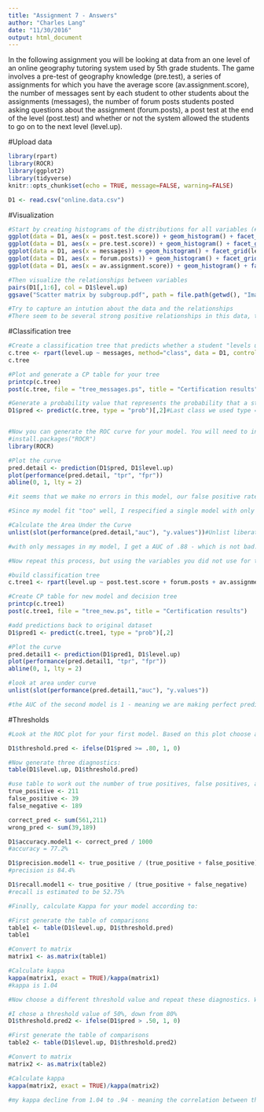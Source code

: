 ```yaml
---
title: "Assignment 7 - Answers"
author: "Charles Lang"
date: "11/30/2016"
output: html_document
---
```


In the following assignment you will be looking at data from an one level of an online geography tutoring system used by 5th grade students. The game involves a pre-test of geography knowledge (pre.test), a series of assignments for which you have the average score (av.assignment.score),  the number of messages sent by each student to other students about the assignments (messages), the number of forum posts students posted asking questions about the assignment (forum.posts), a post test at the end of the level (post.test) and whether or not the system allowed the students to go on to the next level (level.up).  

#Upload data
```r

library(rpart)
library(ROCR)
library(ggplot2)
library(tidyverse)
knitr::opts_chunk$set(echo = TRUE, message=FALSE, warning=FALSE)

D1 <- read.csv("online.data.csv")

```

#Visualization 
```r
#Start by creating histograms of the distributions for all variables (#HINT: look up "facet" in the ggplot documentation)
ggplot(data = D1, aes(x = post.test.score)) + geom_histogram() + facet_grid(level.up ~.)
ggplot(data = D1, aes(x = pre.test.score)) + geom_histogram() + facet_grid(level.up ~.)
ggplot(data = D1, aes(x = messages)) + geom_histogram() + facet_grid(level.up ~.)
ggplot(data = D1, aes(x = forum.posts)) + geom_histogram() + facet_grid(level.up ~.)
ggplot(data = D1, aes(x = av.assignment.score)) + geom_histogram() + facet_grid(level.up ~.)

#Then visualize the relationships between variables
pairs(D1[,1:6], col = D1$level.up)
ggsave("Scatter matrix by subgroup.pdf", path = file.path(getwd(), "Images"))

#Try to capture an intution about the data and the relationships
#There seem to be several strong positive relationships in this data, there also seems to be two clusters of data based on level.up

```
#Classification tree

```r
#Create a classification tree that predicts whether a student "levels up" in the online course using three variables of your choice (As we did last time, set all controls to their minimums)
c.tree <- rpart(level.up ~ messages, method="class", data = D1, control = rpart.control(minsplit = 10, cp = .001))
c.tree

#Plot and generate a CP table for your tree 
printcp(c.tree)
post(c.tree, file = "tree_messages.ps", title = "Certification results") #plot

#Generate a probability value that represents the probability that a student levels up based your classification tree 
D1$pred <- predict(c.tree, type = "prob")[,2]#Last class we used type = "class" which predicted the classification for us, this time we are using type = "prob" to see the probability that our classififcation is based on.


#Now you can generate the ROC curve for your model. You will need to install the package ROCR to do this.
#install.packages("ROCR")
library(ROCR)

#Plot the curve
pred.detail <- prediction(D1$pred, D1$level.up) 
plot(performance(pred.detail, "tpr", "fpr"))
abline(0, 1, lty = 2)

#it seems that we make no errors in this model, our false positive rate is 0, and our true positive rate is 1. This could be because we are generating predictions on the same dataset we used to build the model, thus we may have overfit the model.

#Since my model fit "too" well, I respecified a single model with only messages

#Calculate the Area Under the Curve
unlist(slot(performance(pred.detail,"auc"), "y.values"))#Unlist liberates the AUC value from the "performance" object created by ROCR

#with only messages in my model, I get a AUC of .88 - which is not bad. I am feeling that this model has decent predictive power.

#Now repeat this process, but using the variables you did not use for the previous model and compare the plots & results of your two models. Which one do you think was the better model? Why?

#build classification tree
c.tree1 <- rpart(level.up ~ post.test.score + forum.posts + av.assignment.score, method="class", data = D1, control = rpart.control(minsplit = 10, cp = .001))

#Create CP table for new model and decision tree
printcp(c.tree1)
post(c.tree1, file = "tree_new.ps", title = "Certification results")

#add predictions back to original dataset
D1$pred1 <- predict(c.tree1, type = "prob")[,2]

#Plot the curve
pred.detail1 <- prediction(D1$pred1, D1$level.up) 
plot(performance(pred.detail1, "tpr", "fpr"))
abline(0, 1, lty = 2)

#look at area under curve
unlist(slot(performance(pred.detail1,"auc"), "y.values"))

#the AUC of the second model is 1 - meaning we are making perfect predictions 
```
#Thresholds
```r
#Look at the ROC plot for your first model. Based on this plot choose a probability threshold that balances capturing the most correct predictions against false positives. Then generate a new variable in your data set that classifies each student according to your chosen threshold.

D1$threshold.pred <- ifelse(D1$pred >= .80, 1, 0) 

#Now generate three diagnostics:
table(D1$level.up, D1$threshold.pred)

#use table to work out the number of true positives, false positives, and false negatives.
true_positive <- 211
false_positive <- 39
false_negative <- 189

correct_pred <- sum(561,211)
wrong_pred <- sum(39,189)

D1$accuracy.model1 <- correct_pred / 1000
#accuracy = 77.2%

D1$precision.model1 <- true_positive / (true_positive + false_positive)
#precision is 84.4%

D1$recall.model1 <- true_positive / (true_positive + false_negative)
#recall is estimated to be 52.75%

#Finally, calculate Kappa for your model according to:

#First generate the table of comparisons
table1 <- table(D1$level.up, D1$threshold.pred)
table1

#Convert to matrix
matrix1 <- as.matrix(table1)

#Calculate kappa
kappa(matrix1, exact = TRUE)/kappa(matrix1)
#kappa is 1.04

#Now choose a different threshold value and repeat these diagnostics. What conclusions can you draw about your two thresholds?

#I chose a threshold value of 50%, down from 80%
D1$threshold.pred2 <- ifelse(D1$pred > .50, 1, 0) 

#First generate the table of comparisons
table2 <- table(D1$level.up, D1$threshold.pred2)

#Convert to matrix
matrix2 <- as.matrix(table2)

#Calculate kappa
kappa(matrix2, exact = TRUE)/kappa(matrix2)

#my kappa decline from 1.04 to .94 - meaning the correlation between the observed and predicted level for our level_up variable has decreased. We have a worse model in this second one when we used a threshold probability of .5 as compared to the first model that used a prediction threshold probability of .8.

```


